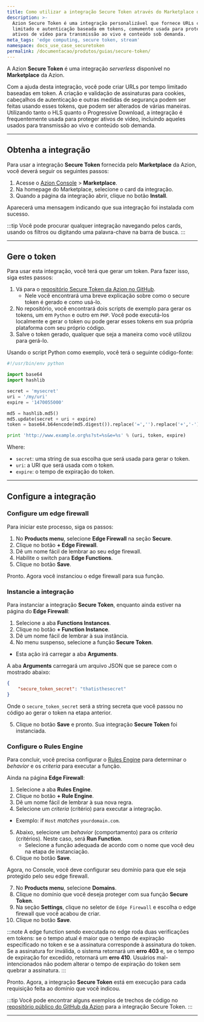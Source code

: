 ```yaml
---
title: Como utilizar a integração Secure Token através do Marketplace da Azion
description: >-
  Azion Secure Token é uma integração personalizável que fornece URLs com tempo
  limitado e autenticação baseada em tokens, comumente usada para proteger
  ativos de vídeo para transmissão ao vivo e conteúdo sob demanda.
meta_tags: 'edge computing, secure token, stream'
namespace: docs_use_case_securetoken
permalink: /documentacao/produtos/guias/secure-token/
---
```




A Azion **Secure Token** é uma integração *serverless* disponível no **Marketplace** da Azion.

Com a ajuda desta integração, você pode criar URLs por tempo limitado baseadas em token. A criação e validação de assinaturas para cookies, cabeçalhos de autenticação e outras medidas de segurança podem ser feitas usando esses tokens, que podem ser alterados de várias maneiras. Utilizando tanto o HLS quanto o Progressive Download, a integração é frequentemente usada para proteger ativos de vídeo, incluindo aqueles usados para transmissão ao vivo e conteúdo sob demanda.

---

## Obtenha a integração

Para usar a integração **Secure Token** fornecida pelo **Marketplace** da Azion, você deverá seguir os seguintes passos:

1. Acesse o [Azion Console](/pt-br/documentacao/produtos/guias/como-acessar-o-azion-console/) > **Marketplace**.
2. Na homepage do Marketplace, selecione o card da integração.
3. Quando a página da integração abrir, clique no botão **Install**.

Aparecerá uma mensagem indicando que sua integração foi instalada com sucesso.

:::tip
Você pode procurar qualquer integração navegando pelos cards, usando os filtros ou digitando uma palavra-chave na barra de busca.
:::

---

## Gere o token

Para usar esta integração, você terá que gerar um token. Para fazer isso, siga estes passos:

1. Vá para o [repositório Secure Token da Azion no GitHub](https://github.com/aziontech/azion_secure_token).
   - Nele você encontrará uma breve explicação sobre como o secure token é gerado e como usá-lo.
2. No repositório, você encontrará dois scripts de exemplo para gerar os tokens, um em `Python` e outro em `PHP`. Você pode executá-los localmente e gerar o token ou pode gerar esses tokens em sua própria plataforma com seu próprio código.
3. Salve o token gerado, qualquer que seja a maneira como você utilizou para gerá-lo.

Usando o script Python como exemplo, você terá o seguinte código-fonte:

```python
#!/usr/bin/env python

import base64
import hashlib

secret = 'mysecret'
uri = '/my/uri'
expire = '1470055000'

md5 = hashlib.md5()
md5.update(secret + uri + expire)
token = base64.b64encode(md5.digest()).replace('=','').replace('+','-').replace('/','_')

print 'http://www.example.org%s?st=%s&e=%s' % (uri, token, expire)
```

Where:
- `secret`: uma string de sua escolha que será usada para gerar o token.
- `uri`: a URI que será usada com o token.
- `expire`: o tempo de expiração do token.

---

## Configure a integração

### Configure um edge firewall

Para iniciar este processo, siga os passos:

1. No **Products menu**, selecione **Edge Firewall** na seção **Secure**.
2. Clique no botão **+ Edge Firewall**.
3. Dê um nome fácil de lembrar ao seu edge firewall.
4. Habilite o switch para **Edge Functions**.
5. Clique no botão **Save**.

Pronto. Agora você instanciou o edge firewall para sua função.

### Instancie a integração

Para instanciar a integração **Secure Token**, enquanto ainda estiver na página do **Edge Firewall**:

1. Selecione a aba **Functions Instances**.
2. Clique no botão **+ Function Instance**.
3. Dê um nome fácil de lembrar à sua instância.
4. No menu suspenso, selecione a função **Secure Token**.
  - Esta ação irá carregar a aba **Arguments**.

A aba **Arguments** carregará um arquivo JSON que se parece com o mostrado abaixo:

```json
{
    "secure_token_secret": "thatisthesecret"
}
```

Onde o `secure_token_secret` será a string secreta que você passou no código ao gerar o token na etapa anterior.

5. Clique no botão **Save** e pronto. Sua integração **Secure Token** foi instanciada.

### Configure o Rules Engine

Para concluir, você precisa configurar o [Rules Engine](/pt-br/documentacao/produtos/build/edge-application/rules-engine/) para determinar o *behavior* e os *criteria* para executar a função.

Ainda na página **Edge Firewall**:

1. Selecione a aba **Rules Engine**.
2. Clique no botão **+ Rule Engine**.
3. Dê um nome fácil de lembrar à sua nova regra.
4. Selecione um *criteria* (critério) para executar a integração.
  - Exemplo: if `Host` *matches* `yourdomain.com`.
5. Abaixo, selecione um *behavior* (comportamento) para os *criteria* (critérios). Neste caso, será **Run Function**.
   - Selecione a função adequada de acordo com o nome que você deu na etapa de instanciação.
6. Clique no botão **Save**.

Agora, no Console, você deve configurar seu domínio para que ele seja protegido pelo seu edge firewall.

7. No **Products menu**, selecione **Domains**.
8. Clique no domínio que você deseja proteger com sua função **Secure Token**.
9. Na seção **Settings**, clique no seletor de `Edge Firewall` e escolha o edge firewall que você acabou de criar.
10. Clique no botão **Save**.

:::note
A edge function sendo executada no edge roda duas verificações em tokens: se o tempo atual é maior que o tempo de expiração especificado no token e se a assinatura corresponde à assinatura do token. Se a assinatura for inválida, o sistema retornará um **erro 403** e, se o tempo de expiração for excedido, retornará um **erro 410**. Usuários mal-intencionados não podem alterar o tempo de expiração do token sem quebrar a assinatura.
:::

Pronto. Agora, a integração **Secure Token** está em execução para cada requisição feita ao domínio que você indicou.

:::tip
Você pode encontrar alguns exemplos de trechos de código no [repositório público do GitHub da Azion](https://github.com/aziontech/azion_secure_token) para a integração Secure Token.
:::

---